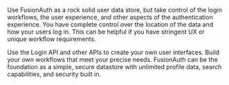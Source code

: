 Use FusionAuth as a rock solid user data store, but take control of the login workflows, the user experience, and other aspects of the authentication experience. You have complete control over the location of the data and how your users log in. This can be helpful if you have stringent UX or unique workflow requirements.

Use the Login API and other APIs to create your own user interfaces. Build your own workflows that meet your precise needs. FusionAuth can be the foundation as a simple, secure datastore with unlimited profile data, search capabilities, and security built in.
